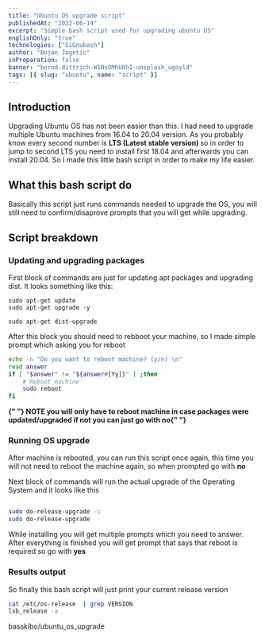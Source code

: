 ```yaml
---
title: "Ubuntu OS upgrade script"
publishedAt: "2022-06-14"
excerpt: "Simple bash script used for upgrading ubuntu OS"
englishOnly: "true"
technologies: ["SiGnubash"]
author: "Bojan Jagetic"
inPreparation: false
banner: "bernd-dittrich-W1NsOMhU8hI-unsplash_ugoyld"
tags: [{ slug: "ubuntu", name: "script" }]
---
```


## Introduction

Upgrading Ubuntu OS has not been easier than this. I had need to upgrade multiple Ubuntu machines from 16.04 to 20.04 version.
As you probably know every second number is <b> LTS (Latest stable version) </b> so in order to jump to second LTS you need to install first 18.04 and afterwards
you can install 20.04. So I made this little bash script in order to make my life easier.

## What this bash script do

Basically this script just runs commands needed to upgrade the OS, you will still need to confirm/disaprove prompts that you will get while upgrading.

## Script breakdown

### Updating and upgrading packages

First block of commands are just for updating apt packages and upgrading dist.
It looks something like this:

```shell
sudo apt-get update
sudo apt-get upgrade -y

sudo apt-get dist-upgrade
```

After this block you should need to rebboot your machine, so I made simple prompt which asking you for reboot

```bash
echo -n "Do you want to reboot machine? (y/n) \n"
read answer
if [ "$answer" != "${answer#[Yy]}" ] ;then
    # Reboot machine
    sudo reboot
fi
```

<b>
   <Accent>
      {" "}
      NOTE you will only have to reboot machine in case packages were updated/upgraded
      if not you can just go with no{" "}
   </Accent>
</b>

### Running OS upgrade

After machine is rebooted, you can run this script once again, this time you will not need to reboot the machine again, so when prompted go with <b>no</b>

Next block of commands will run the actual upgrade of the Operating System and it looks like this

```bash

sudo do-release-upgrade -c
sudo do-release-upgrade
```

While installing you will get multiple prompts which you need to answer.
After everything is finished you will get prompt that says that reboot is required so go with <b>yes</b>

### Results output

So finally this bash script will just print your current release version

```bash
cat /etc/os-release  | grep VERSION
lsb_release -a
```

<GithubCardRepository>basskibo/ubuntu_os_upgrade</GithubCardRepository>
